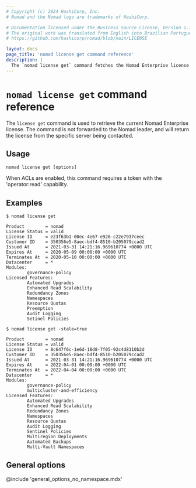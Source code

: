```yaml
---
# Copyright (c) 2024 HashiCorp, Inc.
# Nomad and the Nomad logo are trademarks of HashiCorp.

# Documentation licensed under the Business Source License, Version 1.1.
# The original work was translated from English into Brazilian Portuguese.
# https://github.com/hashicorp/nomad/blob/main/LICENSE

layout: docs
page_title: 'nomad license get command reference'
description: |
  The `nomad license get` command fetches the Nomad Enterprise license from the Nomad server.
---
```


# `nomad license get` command reference

The `license get` command is used to retrieve the current Nomad Enterprise
license. The command is not forwarded to the Nomad leader, and will return
the license from the specific server being contacted.

<EnterpriseAlert />

## Usage

```plaintext
nomad license get [options]
```

When ACLs are enabled, this command requires a token with the 'operator:read'
capability.

## Examples

```shell-session
$ nomad license get

Product        = nomad
License Status = valid
License ID     = e23f63b1-00ec-4e67-e926-c22e7937ceec
Customer ID    = 350356e5-8aec-bdf4-8510-b205079ccad2
Issued At      = 2021-03-31 14:21:16.969610774 +0000 UTC
Expires At     = 2020-05-09 00:00:00 +0000 UTC
Terminates At  = 2020-05-10 00:00:00 +0000 UTC
Datacenter     = *
Modules:
        governance-policy
Licensed Features:
        Automated Upgrades
        Enhanced Read Scalability
        Redundancy Zones
        Namespaces
        Resource Quotas
        Preemption
        Audit Logging
        Setinel Policies
```

```shell-session
$ nomad license get -stale=true

Product        = nomad
License Status = valid
License ID     = 8c647f6c-1e6d-18d8-7f05-92c4d8110b2d
Customer ID    = 350356e5-8aec-bdf4-8510-b205079ccad2
Issued At      = 2021-03-31 14:21:16.969610774 +0000 UTC
Expires At     = 2022-04-01 00:00:00 +0000 UTC
Terminates At  = 2022-04-04 00:00:00 +0000 UTC
Datacenter     = *
Modules:
        governance-policy
        multicluster-and-efficiency
Licensed Features:
        Automated Upgrades
        Enhanced Read Scalability
        Redundancy Zones
        Namespaces
        Resource Quotas
        Audit Logging
        Sentinel Policies
        Multiregion Deployments
        Automated Backups
        Multi-Vault Namespaces
```


## General options

@include 'general_options_no_namespace.mdx'

